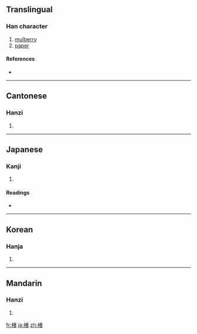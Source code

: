 ==Translingual==

===Han character===
{{Han char|rn=75|rad=木|as=09|sn=13|four=4496<sub>0</sub>|canj=木十大日 (DJKA)}}

# [[mulberry]]
# [[paper]]

====References====
* {{Han ref|kx=0541.090|dkj=15172|dj=0928.150|hdz=21223.090|uh=696E|ud=26990|bh=B4D8|bd=46296}}

----

==Cantonese==

===Hanzi===
{{yue-hanzi|jyut=|y=chyu5}}

# {{defn|Cantonese|sort=木09}}

----

==Japanese==

===Kanji===
{{ja-kanji|grade=|rs=木09}}

# {{defn|Japanese|sort=木09}}

====Readings====
* {{ja-readings|on=[[ちょ]] (cho)|kun=[[こうぞ]] (kouzo)}}

----

==Korean==

===Hanja===
{{ko-hanja|hangeul=저|eumhun=|rv=jeo|mr=chŏ|y=ce}}

# {{defn|Korean|sort=木09}}

----

==Mandarin==

===Hanzi===
{{cmn-hanzi|pin=[[chǔ]] ([[chu3]])|wg=ch'u<sup>3</sup>}}

# {{defn|Mandarin|sort=木09}}

[[fr:楮]]
[[ja:楮]]
[[zh:楮]]